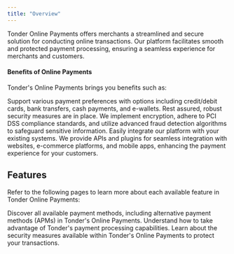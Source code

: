 ```yaml
---
title: "Overview"
---
```


Tonder Online Payments offers merchants a streamlined and secure solution for conducting online transactions. Our platform facilitates smooth and protected payment processing, ensuring a seamless experience for merchants and customers.

#### Benefits of Online Payments

Tonder's Online Payments brings you benefits such as:

<CardGroup cols={1}>
  <Card icon="wallet" title="Multiple Payment Methods">
    Support various payment preferences with options including credit/debit cards, bank transfers, cash payments, and e-wallets.
  </Card>
  <Card icon="shield" title="Security and Compliance">
    Rest assured, robust security measures are in place. We implement encryption, adhere to PCI DSS compliance standards, and utilize advanced fraud detection algorithms to safeguard sensitive information.
  </Card>
  <Card icon="link" title="Integration Capabilities">
    Easily integrate our platform with your existing systems. We provide APIs and plugins for seamless integration with websites, e-commerce platforms, and mobile apps, enhancing the payment experience for your customers.
  </Card>
</CardGroup>

## Features

Refer to the following pages to learn more about each available feature in Tonder Online Payments:

<CardGroup cols={2}>
  <Card title="Payment Methods" href="/online-payments/payment-methods" icon="credit-card">
    Discover all available payment methods, including alternative payment methods (APMs) in Tonder's Online Payments.
  </Card>
  <Card title="Disputes" href="/online-payments/disputes" icon="swords">
    Understand how to take advantage of Tonder's payment processing capabilities.
  </Card>
  <Card title="3D Secure 2" href="/online-payments/3ds2" icon="shield-halved">
    Learn about the security measures available within Tonder's Online Payments to protect your transactions.
  </Card>
</CardGroup>
